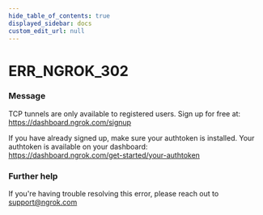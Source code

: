 ```yaml
---
hide_table_of_contents: true
displayed_sidebar: docs
custom_edit_url: null
---
```



# ERR_NGROK_302

### Message

TCP tunnels are only available to registered users.
Sign up for free at: https://dashboard.ngrok.com/signup

If you have already signed up, make sure your authtoken is installed.
Your authtoken is available on your dashboard: https://dashboard.ngrok.com/get-started/your-authtoken

### Further help

If you're having trouble resolving this error, please reach out to [support@ngrok.com](mailto:support@ngrok.com?subject=Help%20with%20ERR_NGROK_302)

<ErrorDetails error="err_ngrok_302" />
